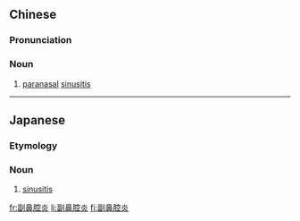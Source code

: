 ==Chinese==
{{zh-forms|type=31}}

===Pronunciation===
{{zh-pron
|m=fùbíqiāngyán
|c=fu3 bei6 hong1 jim4
|cat=n
}}

===Noun===
{{zh-noun}}

# {{lb|zh|pathology}} [[paranasal]] [[sinusitis]]

----

==Japanese==
{{ja-kanjitab|ふく|び|こう|えん|yomi=o}}

===Etymology===
{{suffix|副鼻腔|炎|lang=ja}}

===Noun===
{{ja-noun|ふくびこうえん}}

# [[sinusitis]]

[[fr:副鼻腔炎]]
[[li:副鼻腔炎]]
[[fi:副鼻腔炎]]